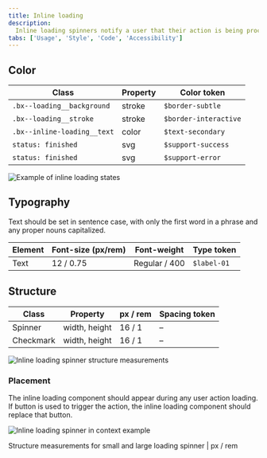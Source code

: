 ```yaml
---
title: Inline loading
description:
  Inline loading spinners notify a user that their action is being processed.
tabs: ['Usage', 'Style', 'Code', 'Accessibility']
---
```


## Color

| Class                       | Property | Color token           |
| --------------------------- | -------- | --------------------- |
| `.bx--loading__background`  | stroke   | `$border-subtle`      |
| `.bx--loading__stroke`      | stroke   | `$border-interactive` |
| `.bx--inline-loading__text` | color    | `$text-secondary`     |
| `status: finished`          | svg      | `$support-success`    |
| `status: finished`          | svg      | `$support-error`      |

<Row>
<Column colLg={8}>

![Example of inline loading states](images/inline-loading-states.png)

</Column>
</Row>

## Typography

Text should be set in sentence case, with only the first word in a phrase and
any proper nouns capitalized.

| Element | Font-size (px/rem) | Font-weight   | Type token  |
| ------- | ------------------ | ------------- | ----------- |
| Text    | 12 / 0.75          | Regular / 400 | `$label-01` |

## Structure

| Class     | Property      | px / rem | Spacing token |
| --------- | ------------- | -------- | ------------- |
| Spinner   | width, height | 16 / 1   | –             |
| Checkmark | width, height | 16 / 1   | –             |

<div className="image--fixed">

![Inline loading spinner structure measurements](images/inline-loading-style-1.png)

</div>

### Placement

The inline loading component should appear during any user action loading. If
button is used to trigger the action, the inline loading component should
replace that button.

<div className="image--fixed">

![Inline loading spinner in context example](images/inline-loading-style-3.png)

</div>

<Caption>
  Structure measurements for small and large loading spinner | px / rem
</Caption>
